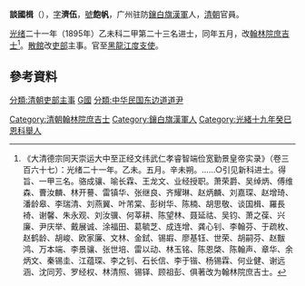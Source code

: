 '''談國楫'''（{{bd|1869年||？||}}），[[表字|字]]'''濟伍'''，[[號|號]]'''飽帆'''，广州驻防[[漢軍八旗|鑲白旗]][[漢軍|漢軍]]人，[[清朝|清朝]]官員。

[[光绪|光绪]]二十一年（1895年）乙未科二甲第二十三名进士，同年五月，改[[翰林院|翰林院]][[庶吉士|庶吉士]]<ref>《大清德宗同天崇运大中至正经文纬武仁孝睿智端俭宽勤景皇帝实录》（卷三百六十七）：光绪二十一年。乙未。五月。辛未朔。……○引见新科进士。得旨、一甲三名。骆成骧、喻长霖、王龙文、业经授职。萧荣爵、吴绰炳、傅维森、曹汝麟、林开謩、雷镇华、张继良、齐耀琳、赵炳麟、刘嘉琛、赵增琦、潘龄皋、李瑞清、刘燕翼、叶芾棠、彭树华、陈楠、胡思敬、谈国楫、羅長裿、谢馨、朱永观、刘汝骥、何莘耕、陈望林、聂延祜、吴钧、萧之葆、兴廉、尹庆举、戴展诚、涂福田、葛毓芝、成连增、龚心钊、李翰芬、于疏枚、赵鹤龄、胡峻、欧家廉、文林、金鉽、锡嘏、廖基钰、世荣、胡嗣芬、赵黻鸿、万本端、李景骧、张世培、雷以动、林玉铭、陈恩棨、陈翰声、章华、余炳文、秦锡圭、江蕴琛、李之钊、石长信、李于锴、杨锡霖、何业健、谢远涵、沈同芳、罗经权、林清照、锡铎、顾祖彭、俱著改为翰林院庶吉士。</ref>。[[散館|散館]]改[[吏部|吏部]]主事。官至[[黑龍江|黑龍江]][[度支使|度支使]]。

==參考資料==
{{reflist|2}}

{{清朝人物小作品}}
{{光緒二十一年乙未科殿試金榜}}
{{DEFAULTSORT:Tan談}}
[[Category:清朝翰林院庶吉士|Category:清朝翰林院庶吉士]]
[[分類:清朝吏部主事|分類:清朝吏部主事]]
[[Category:鑲白旗漢軍人|Category:鑲白旗漢軍人]]
[[分類:談姓|G國]]
[[分類:中华民国东边道道尹|分類:中华民国东边道道尹]]
[[Category:光緒十九年癸巳恩科舉人|Category:光緒十九年癸巳恩科舉人]]